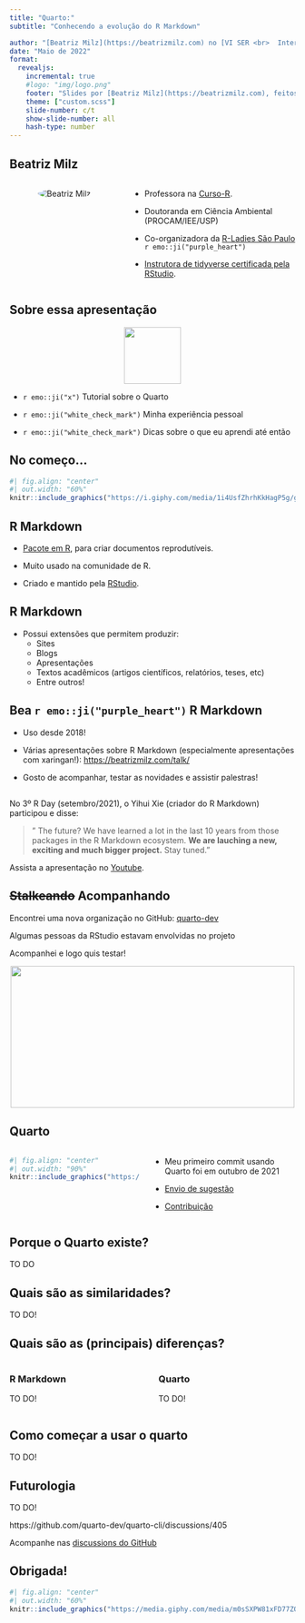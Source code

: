 ```yaml
---
title: "Quarto:"
subtitle: "Conhecendo a evolução do R Markdown"

author: "[Beatriz Milz](https://beatrizmilz.com) no [VI SER <br>  International Seminar on Statistics with R](https://ser.uff.br)"
date: "Maio de 2022"
format: 
  revealjs:
    incremental: true   
    #logo: "img/logo.png"
    footer: "Slides por [Beatriz Milz](https://beatrizmilz.com), feitos com [Quarto](https://quarto.org/docs/presentations/revealjs/index.html). Código disponível no [GitHub](https://github.com/beatrizmilz/2022-SER-quarto)."
    theme: ["custom.scss"]
    slide-number: c/t
    show-slide-number: all
    hash-type: number
---
```


## Beatriz Milz {.center}

::: columns
::: {.column width="40%"}
<center>

<a href='mailto:milz.bea@gmail.com'><i class="far fa-envelope"></i></a> <a href='https://twitter.com/BeaMilz'><i class="fab fa-twitter"></i> <a href='https://github.com/beatrizmilz'><i class="fab fa-github"></i></a> <a href='https://beatrizmilz.github.io/resume/index.pdf'><i class="ai ai-cv"></i></a>

<img src="img/foto.jpeg" alt="Beatriz Milz" style="border-radius: 50%;     max-width: 70%;"/>

</center>
:::

::: {.column width="60%"}

-   Professora na [Curso-R](https://curso-r.com/).

-   Doutoranda em Ciência Ambiental (PROCAM/IEE/USP)

-   Co-organizadora da [R-Ladies São Paulo](https://www.meetup.com/pt-BR/R-Ladies-Sao-Paulo) `r emo::ji("purple_heart")`

-   [Instrutora de tidyverse certificada pela RStudio](https://education.rstudio.com/trainers/people/milz+beatriz/).

:::
:::

## Sobre essa apresentação  {.center}


<center>
![](https://quarto.org/quarto.png){height="100"}</center>


- `r emo::ji("x")` Tutorial sobre o Quarto

- `r emo::ji("white_check_mark")` Minha experiência pessoal

- `r emo::ji("white_check_mark")` Dicas sobre o que eu aprendi até então

## No começo...


```r
#| fig.align: "center"
#| out.width: "60%"
knitr::include_graphics("https://i.giphy.com/media/1i4UsfZhrhKkHagP5g/giphy.webp")
```

## R Markdown {.center}

- [Pacote em R](https://rmarkdown.rstudio.com/), para criar documentos reprodutíveis.

- Muito usado na comunidade de R.

- Criado e mantido pela [RStudio](https://www.rstudio.com/).

## R Markdown {.center}

- Possui extensões que permitem produzir:
  - Sites
  - Blogs
  - Apresentações
  - Textos acadêmicos (artigos científicos, relatórios, teses, etc)
  - Entre outros!

## Bea  `r emo::ji("purple_heart")` R Markdown  {.center}

- Uso desde 2018!

- Várias apresentações sobre R Markdown (especialmente apresentações com xaringan!): <https://beatrizmilz.com/talk/>

- Gosto de acompanhar, testar as novidades e assistir palestras!

##  {.center}


No 3º R Day (setembro/2021), o Yihui Xie (criador do R Markdown) participou e disse: 

>" The future?
We have learned a lot in the last 10 years from those packages in the R Markdown ecosystem. **We are lauching a new, exciting and much bigger project.** Stay tuned." 

Assista a apresentação no [Youtube](https://youtu.be/T24nt-d4cEg?t=2616).


## ~~Stalkeando~~ Acompanhando  {.center}

Encontrei uma nova organização no GitHub: [quarto-dev](https://github.com/quarto-dev)

Algumas pessoas da RStudio estavam envolvidas no projeto

Acompanhei e logo quis testar!

<center>
![](https://media.giphy.com/media/fSCbSLfLmTxEKmlRcy/giphy.gif){width="500" height="250"}</center>


## Quarto  {.center}


::: columns
::: {.column width="45%"}

```r
#| fig.align: "center"
#| out.width: "90%"
knitr::include_graphics("https://media.giphy.com/media/j0eRJzyW7XjMpu1Pqd/giphy.gif")
```
:::

::: {.column width="50%"}

- Meu primeiro commit usando Quarto foi em outubro de 2021


- [Envio de sugestão](https://github.com/quarto-dev/quarto-web/issues/38)

- [Contribuição](https://github.com/quarto-dev/quarto-cli/pull/182)


:::
:::

## Porque o Quarto existe?

TO DO

## Quais são as similaridades?

TO DO!

## Quais são as (principais) diferenças?


::: columns
::: {.column width="50%"}

### R Markdown

TO DO!
:::

::: {.column width="50%"}

### Quarto

TO DO!

:::
:::

## Como começar a usar o quarto


TO DO!

## Futurologia

TO DO! 

https://github.com/quarto-dev/quarto-cli/discussions/405

Acompanhe nas [discussions do GitHub](https://github.com/quarto-dev/quarto-cli/discussions) 


## Obrigada! {.center}

```r
#| fig.align: "center"
#| out.width: "60%"
knitr::include_graphics("https://media.giphy.com/media/m0sSXPW81xFD77ZQbV/giphy.gif")
```

<!-- inicio font awesome -->

```{=html}
<script src="https://kit.fontawesome.com/1f72d6921a.js" crossorigin="anonymous"></script>
```
<link rel="stylesheet" href="https://cdn.jsdelivr.net/gh/jpswalsh/academicons@1/css/academicons.min.css"> <!-- final font awesome -->

<!-- inicio github buttons  -->

```{=html}
<script async defer src="https://buttons.github.io/buttons.js"></script>
```
<!-- final github buttons  -->
